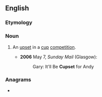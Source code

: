 ==English==

===Etymology===
{{blend|cup|upset|lang=en}}

===Noun===
{{en-noun}}

# {{lb|en|sports|British|slang}} An [[upset]] in a [[cup]] [[competition]].
#* '''2006''' May 7, ''Sunday Mail'' (Glasgow):
#*: Gary: It'll Be '''Cupset''' for Andy

===Anagrams===
* {{anagrams|en|a=cepstu|pectus}}